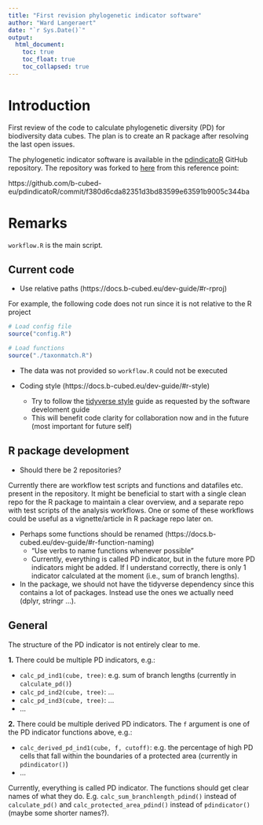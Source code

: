 ```yaml
---
title: "First revision phylogenetic indicator software"
author: "Ward Langeraert"
date: "`r Sys.Date()`"
output:
  html_document:
    toc: true
    toc_float: true
    toc_collapsed: true
---
```


# Introduction
First review of the code to calculate phylogenetic diversity (PD) for biodiversity data cubes. The plan is to create an R package after resolving the last open issues.

The phylogenetic indicator software is available in the [pdindicatoR](https://github.com/b-cubed-eu/pdindicatoR) GitHub repository.
The repository was forked to [here](https://github.com/wlangera/pdindicatoR) from this reference point:

https://github.com/b-cubed-eu/pdindicatoR/commit/f380d6cda82351d3bd83599e63591b9005c344ba

# Remarks

`workflow.R` is the main script.

## Current code

- Use relative paths (https://docs.b-cubed.eu/dev-guide/#r-rproj)

For example, the following code does not run since it is not relative to the R project

```r
# Load config file
source("config.R")

# Load functions
source("./taxonmatch.R")
```

- The data was not provided so `workflow.R` could not be executed

- Coding style (https://docs.b-cubed.eu/dev-guide/#r-style)
  - Try to follow the [tidyverse style](https://style.tidyverse.org/) guide as requested by the software develoment guide
  - This will benefit code clarity for collaboration now and in the future (most important for future self)


## R package development

- Should there be 2 repositories?

Currently there are workflow test scripts and functions and datafiles etc. present in the repository.
It might be beneficial to start with a single clean repo for the R package to maintain a clear overview, and a separate repo with test scripts of the analysis workflows. One or some of these workflows could be useful as a vignette/article in R package repo later on.

- Perhaps some functions should be renamed (https://docs.b-cubed.eu/dev-guide/#r-function-naming)
  - "Use verbs to name functions whenever possible"
  - Currently, everything is called PD indicator, but in the future more PD indicators might be added. If I understand correctly, there is only 1 indicator calculated at the moment (i.e., sum of branch lengths).

- In the package, we should not have the tidyverse dependency since this contains a lot of packages. Instead use the ones we actually need (dplyr, stringr ...).
  
## General

The structure of the PD indicator is not entirely clear to me.

**1.** There could be multiple PD indicators, e.g.:

- `calc_pd_ind1(cube, tree)`: e.g. sum of branch lengths (currently in `calculate_pd()`)
- `calc_pd_ind2(cube, tree)`: ...
- `calc_pd_ind3(cube, tree)`: ...
- ...

**2.** There could be multiple derived PD indicators. The `f` argument is one of the PD indicator functions above, e.g.:

- `calc_derived_pd_ind1(cube, f, cutoff)`: e.g. the percentage of high PD cells that fall within the boundaries of a protected area (currently in `pdindicator()`)
- ...

Currently, everything is called PD indicator. The functions should get clear names of what they do. E.g. `calc_sum_branchlength_pdind()` instead of `calculate_pd()` and `calc_protected_area_pdind()` instead of `pdindicator()` (maybe some shorter names?).
